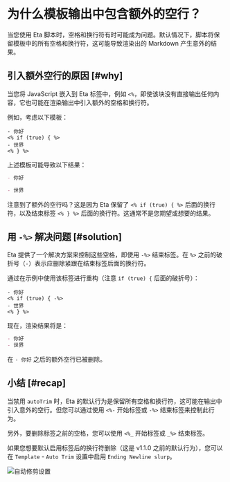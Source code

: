 # 为什么模板输出中包含额外的空行？

当您使用 Eta 脚本时，空格和换行符有时可能成为问题。默认情况下，脚本将保留模板中的所有空格和换行符，这可能导致渲染出的 Markdown 产生意外的结果。

## 引入额外空行的原因 [#why]

当您将 JavaScript 嵌入到 Eta 标签中，例如 `<%`，即使该块没有直接输出任何内容，它也可能在渲染输出中引入额外的空格和换行符。

例如，考虑以下模板：

```ejs
- 你好
<% if (true) { %>
- 世界
<% } %>
```

上述模板可能导致以下结果：

```md
- 你好

- 世界
```

注意到了额外的空行吗？这是因为 Eta 保留了 `<% if (true) { %>` 后面的换行符，以及结束标签 `<% } %>` 后面的换行符。这通常不是您期望或想要的结果。

## 用 `-%>` 解决问题 [#solution]

Eta 提供了一个解决方案来控制这些空格，即使用 `-%>` 结束标签。在 `%>` 之前的破折号（`-`）表示应删除紧跟在结束标签后面的换行符。

通过在示例中使用该标签进行重构（注意 `if (true) {` 后面的破折号）：

```ejs
- 你好
<% if (true) { -%>
- 世界
<% } %>
```

现在，渲染结果将是：

```md
- 你好
- 世界
```

在 `- 你好` 之后的额外空行已被删除。

## 小结 [#recap]

当禁用 `autoTrim` 时，Eta 的默认行为是保留所有空格和换行符，这可能在输出中引入意外的空行。但您可以通过使用 `<%-` 开始标签或 `-%>` 结束标签来控制此行为。

另外，要删除标签之前的空格，您可以使用 `<%_` 开始标签或 `_%>` 结束标签。

如果您想要默认启用标签后的换行符删除（这是 v1.1.0 之前的默认行为），您可以在 `Template` - `Auto Trim` 设置中启用 `Ending Newline slurp`。

![自动修剪设置](/img/auto-trim.png)